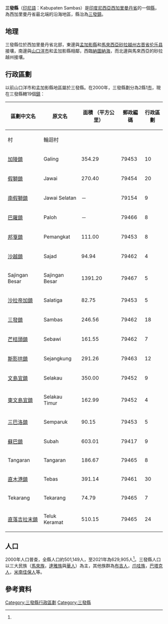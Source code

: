 {{Infobox settlement
| official_name                   = 三發縣
| native_name                     = Kabupaten Sambas
| native_name_lang                = id
| image_skyline                   = 
| image_alt                       = 
| image_caption                   = 
| type                            = [[縣|縣]]
| image_seal                      = Lambang Kabupaten Sambas.jpeg
| seal_alt                        = 
| motto                           = 偉大的三發（[[印尼語|印尼語]]：Sambas Hebat）
| image_map                       = Locator map of Sambas Regency in West Kalimantan.svg
| map_alt                         = 
| map_caption                     = 三發縣在[[西加里曼丹省|西加里曼丹省]]的位置
| coordinates                     = {{coord|1.4167|N|109.3333|E|source:wikidata|display=inline}}
| coordinates_footnotes           = 
| subdivision_type                = 國家
| subdivision_name                = {{IDN}}
| subdivision_type1               = 省
| subdivision_name1               = [[西加里曼丹省|西加里曼丹省]]
| seat_type                       = 縣治
| seat                            = [[三發|三發鎮]]
| leader_title1                   = 縣長
| leader_name1                    = Atbah Romin Suhaili
| leader_title2                   = 副縣長
| leader_name2                    = Hairiah
| area_footnotes                  = 
| area_total_km2                  = 6395.70
| elevation_min_m                 = 
| elevation_max_m                 = 
| elevation_m                     = 
| population_as_of                = 2021
| population_total                = 629905<ref name="SBS">{{cite web|url=https://sambaskab.bps.go.id/publication/2021/02/26/5db67f9b36ce1ec913f96ae0/kabupaten-sambas-dalam-angka-2021.html|title=Kabupaten Sambas Dalam Angka 2021|website=sambaskab.bps.go.id|accessdate=20 Oktober 2021|format=pdf|pages=7, 71, 150-151|archive-date=2022-03-27|archive-url=https://web.archive.org/web/20220327091302/https://sambaskab.bps.go.id/publication/2021/02/26/5db67f9b36ce1ec913f96ae0/kabupaten-sambas-dalam-angka-2021.html}}</ref>
| population_density_km2          = auto
| population_footnotes            = 
| population_blank1_title         = 族群
| population_blank1               = [[馬來族|馬來族]]，[[達雅族|達雅族]]，[[汉族|華人]]，[[布吉人|布吉人]]，[[爪哇族|爪哇族]]，[[巴塔克人|巴塔克人]]，[[米南佳保人|米南佳保人]]等
| population_blank2_title         = 語言
| population_blank2               = [[印尼語|印尼語]]，[[马来语|馬來語]]，[[客家語|客家語]]，[[潮州话|潮州話]]
| timezone1                       = [[UTC+7|UTC+7]]
| utc_offset1                     = 
| website                         = https://www.sambas.go.id/
| footnotes                       = 
| area_code_type                  = [[電話區號|電話區號]]
| area_code                       = +62 562
| pushpin_map                     = Indonesia_Kalimantan#Indonesia
| pushpin_map_caption             = 三發縣在[[印度尼西亞|印度尼西亞]]的位置
| parts                           = 19個[[鎮|鎮]]
| parts_type                      = 下級行政區
}}
'''三發縣'''（[[印尼語|印尼語]]：Kabupaten Sambas）是[[印度尼西亞|印度尼西亞]][[西加里曼丹省|西加里曼丹省]]的一個[[縣|縣]]，為西加里曼丹省最北端的沿海地區，縣治為[[三發|三發鎮]]。

== 地理 ==
三發縣位於西加里曼丹省北部，東邊與[[孟嘉影|孟加影縣]]和[[馬來西亞|馬來西亞]][[砂拉越州|砂拉越州]][[古晋省|古晋省]][[伦乐县|伦乐县]]接壤，南邊與[[山口洋|山口洋市]]和孟加影縣相鄰，西臨[[納圖納海|納圖納海]]，而北邊與馬來西亞的砂拉越州接壤。

== 行政區劃 ==
以前山口洋市和孟加影縣地區屬於三發縣。在2000年，三發縣劃分為2縣1[[城市|市]]，現在三發縣轄19個[[鎮|鎮]]：
{| class="wikitable"
! rowspan="2" |區劃中文名
! rowspan="2" |原文名
! rowspan="2" |面積
（平方公里）
! rowspan="2" |郵政編碼
! colspan="2" |行政區劃
|-
!村
!輪迴村
|-
|[[加陵|加陵鎮]]
|Galing
|354.29
|79453
|10
|
|-
|[[假獅|假獅鎮]]
|Jawai
|270.40
|79454
|20
|
|-
|[[南假獅|南假獅鎮]]
|Jawai Selatan
|－
|79154
|9
|
|-
|[[巴羅_(印尼)|巴羅鎮]]
|Paloh
|－
|79466
|8
|
|-
|[[邦戛|邦戛鎮]]
|Pemangkat
|111.00
|79453
|8
|
|-
|[[沙越|沙越鎮]]
|Sajad
|94.94
|79462
|4
|
|-
|Sajingan Besar
|Sajingan Besar
|1391.20
|79467
|5
|
|-
|[[沙拉帝加_(三發縣)|沙拉帝加鎮]]
|Salatiga
|82.75
|79453
|5
|
|-
|[[三發|三發鎮]]
|Sambas
|246.56
|79462
|18
|
|-
|[[芒桔頭|芒桔頭鎮]]
|Sebawi
|161.55
|79462
|7
|
|-
|[[斯影拱|斯影拱鎮]]
|Sejangkung
|291.26
|79463
|12
|
|-
|[[文島宜|文島宜鎮]]
|Selakau
|350.00
|79452
|9
|
|-
|[[東文島宜|東文島宜鎮]]
|Selakau Timur
|162.99
|79452
|4
|
|-
|[[三巴洛|三巴洛鎮]]
|Semparuk
|90.15
|79453
|5
|
|-
|[[蘇巴_(三發縣)|蘇巴鎮]]
|Subah
|603.01
|79417
|9
|2
|-
|Tangaran
|Tangaran
|186.67
|79465
|8
|
|-
|[[直木港|直木港鎮]]
|Tebas
|391.14
|79461
|30
|
|-
|Tekarang
|Tekarang
|74.79
|79465
|7
|
|-
|[[直落吉拉末|直落吉拉末鎮]]
|Teluk Keramat
|510.15
|79465
|24
|
|}

== 人口 ==
2000年人口普查，全縣人口約501,149人，至2021年為629,905人<ref name="SBS"></ref>。三發縣人口以三大民族（[[馬來族|馬來族]]，[[達雅族|達雅族]]與[[漢族|華人]]）為主，其他族群為[[布吉人|布吉人]]，[[爪哇族|爪哇族]]，[[巴塔克人|巴塔克人]]，[[米南佳保人|米南佳保人]]等。

[[Category:三發縣行政區劃|Category:三發縣行政區劃]]
[[Category:三發縣|Category:三發縣]]

== 參考資料 ==
{{reflist}}